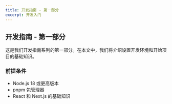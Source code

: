---
title: 开发指南 - 第一部分
excerpt: 开发入门
---

## 开发指南 - 第一部分

这是我们开发指南系列的第一部分。在本文中，我们将介绍设置开发环境和开始项目的基础知识。

### 前提条件

- Node.js 18 或更高版本
- pnpm 包管理器
- React 和 Next.js 的基础知识